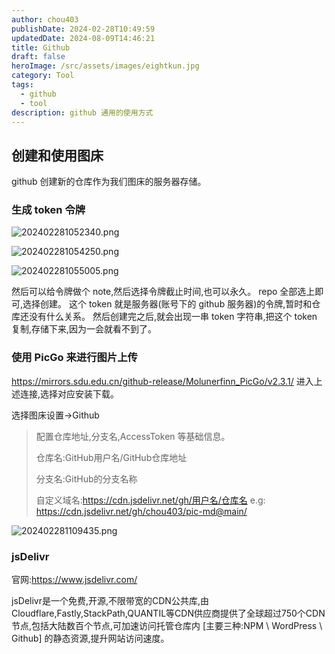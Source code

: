 ```yaml
---
author: chou403
publishDate: 2024-02-28T10:49:59
updatedDate: 2024-08-09T14:46:21
title: Github
draft: false
heroImage: /src/assets/images/eightkun.jpg
category: Tool
tags:
  - github
  - tool
description: github 通用的使用方式
---
```


## 创建和使用图床

github 创建新的仓库作为我们图床的服务器存储。

### 生成 token 令牌

![202402281052340.png](https://cdn.jsdelivr.net/gh/chou403/pic-md@main/img/202402281052340.png)

![202402281054250.png](https://cdn.jsdelivr.net/gh/chou403/pic-md@main/img/202402281054250.png)

![202402281055005.png](https://cdn.jsdelivr.net/gh/chou403/pic-md@main/img/202402281055005.png)

然后可以给令牌做个 note,然后选择令牌截止时间,也可以永久。
repo 全部选上即可,选择创建。
这个 token 就是服务器(账号下的 github 服务器)的令牌,暂时和仓库还没有什么关系。
然后创建完之后,就会出现一串 token 字符串,把这个 token 复制,存储下来,因为一会就看不到了。

### 使用 PicGo 来进行图片上传

https://mirrors.sdu.edu.cn/github-release/Molunerfinn_PicGo/v2.3.1/
进入上述连接,选择对应安装下载。

选择图床设置->Github

> 配置仓库地址,分支名,AccessToken 等基础信息。
>
> 仓库名:GitHub用户名/GitHub仓库地址
>
> 分支名:GitHub的分支名称
>
> 自定义域名:https://cdn.jsdelivr.net/gh/用户名/仓库名 e.g: https://cdn.jsdelivr.net/gh/chou403/pic-md@main/

![202402281109435.png](https://cdn.jsdelivr.net/gh/chou403/pic-md@main/img/202402281109435.png)

### jsDelivr

官网:https://www.jsdelivr.com/

jsDelivr是一个免费,开源,不限带宽的CDN公共库,由Cloudflare,Fastly,StackPath,QUANTIL等CDN供应商提供了全球超过750个CDN节点,包括大陆数百个节点,可加速访问托管仓库内 [主要三种:NPM \ WordPress \ Github] 的静态资源,提升网站访问速度。

